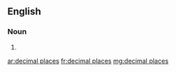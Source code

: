 ==English==

===Noun===
{{head|en|noun plural form}}

# {{plural of|decimal place|lang=en}}

[[ar:decimal places]]
[[fr:decimal places]]
[[mg:decimal places]]